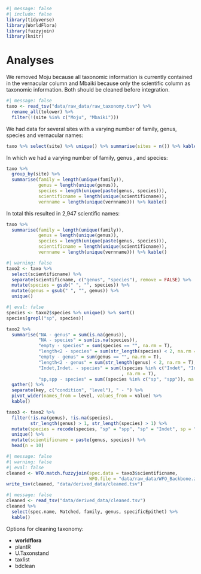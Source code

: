 ```r
#| message: false
#| include: false
library(tidyverse)
library(WorldFlora)
library(fuzzyjoin)
library(knitr)
```

# Analyses {.unnumbered}

We removed Moju because all taxonomic information is currently contained in the vernacular column and Mbaiki because only the scientific column as taxonomic information. Both should be cleaned before integration.

```r
#| message: false
taxo <- read_tsv("data/raw_data/raw_taxonomy.tsv") %>% 
  rename_all(tolower) %>% 
  filter(!(site %in% c("Moju", "Mbaiki")))
```

We had data for several sites with a varying number of family, genus, species and vernacular names:

```r
taxo %>% select(site) %>% unique() %>% summarise(sites = n()) %>% kable()
```

In which we had a varying number of family, genus , and species:

```r
taxo %>% 
  group_by(site) %>% 
  summarise(family = length(unique(family)),
            genus = length(unique(genus)),
            species = length(unique(paste(genus, species))),
            scientificname = length(unique(scientificname)),
            vernname = length(unique(vernname))) %>% kable()
```

In total this resulted in 2,947 scientific names:

```r
taxo %>% 
  summarise(family = length(unique(family)),
            genus = length(unique(genus)),
            species = length(unique(paste(genus, species))),
            scientificname = length(unique(scientificname)),
            vernname = length(unique(vernname))) %>% kable()
```

```r
#| warning: false
taxo2 <- taxo %>% 
  select(scientificname) %>% 
  separate(scientificname, c("genus", "species"), remove = FALSE) %>% 
  mutate(species = gsub(" ", "", species)) %>% 
  mutate(genus = gsub(" ", "", genus)) %>% 
  unique()
```

```r
#| eval: false
species <- taxo2$species %>% unique() %>% sort()
species[grepl("sp", species)]
```

```r
taxo2 %>% 
  summarise("NA - genus" = sum(is.na(genus)),
            "NA - species" = sum(is.na(species)),
            "empty - species" = sum(species == "", na.rm = T),
            "length<2 - species" = sum(str_length(species) < 2, na.rm = T),
            "empty - genus" = sum(genus == "", na.rm = T),
            "length<2 - genus" = sum(str_length(genus) < 2, na.rm = T),
            "Indet,Indet. - species" = sum((species %in% c("Indet", "Indet."))
                                           , na.rm = T),
            "sp,spp - species" = sum((species %in% c("sp", "spp")), na.rm = T))%>% 
  gather() %>% 
  separate(key, c("condition", "level"), " - ") %>% 
  pivot_wider(names_from = level, values_from = value) %>% 
  kable()
```

```r
taxo3 <- taxo2 %>% 
  filter(!is.na(genus), !is.na(species),
         str_length(genus) > 1, str_length(species) > 1) %>% 
  mutate(species = recode(species, "sp" = "spp", "sp" = "Indet", sp = "Indet.")) %>% 
  unique() %>% 
  mutate(scientificname = paste(genus, species)) %>% 
  head(n = 10)
```

```r
#| message: false
#| warning: false
#| eval: false
cleaned <- WFO.match.fuzzyjoin(spec.data = taxo3$scientificname,
                               WFO.file = "data/raw_data/WFO_Backbone.zip")
write_tsv(cleaned, "data/derived_data/cleaned.tsv")
```

```r
#| message: false
cleaned <- read_tsv("data/derived_data/cleaned.tsv")
cleaned %>% 
  select(spec.name, Matched, family, genus, specificEpithet) %>% 
  kable()
```

Options for cleaning taxonomy:

-   **worldflora**
-   plantR
-   U.Taxonstand
-   taxlist
-   bdclean
